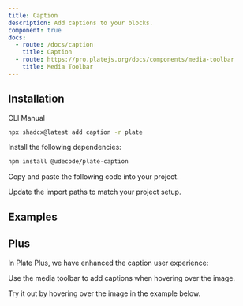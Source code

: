 ```yaml
---
title: Caption
description: Add captions to your blocks.
component: true
docs:
  - route: /docs/caption
    title: Caption
  - route: https://pro.platejs.org/docs/components/media-toolbar
    title: Media Toolbar
---
```


## Installation

<Tabs defaultValue="cli">

<TabsList>
<TabsTrigger value="cli">CLI</TabsTrigger>
<TabsTrigger value="manual">Manual</TabsTrigger>
</TabsList>
<TabsContent value="cli">

```bash
npx shadcx@latest add caption -r plate
```

</TabsContent>

<TabsContent value="manual">

<Steps>

<Step>

Install the following dependencies:

```bash
npm install @udecode/plate-caption
```

</Step>

<Step>

Copy and paste the following code into your project.

</Step>

<ComponentSource name="caption" />

<Step>

Update the import paths to match your project setup.

</Step>

</Steps>

</TabsContent>

</Tabs>

## Examples

<ComponentPreview name="playground-demo" id="media" />

<ComponentSource name="image-element" />
<ComponentSource name="media-embed-element" />


## Plus

In Plate Plus, we have enhanced the caption user experience:

Use the media toolbar to add captions when hovering over the image.

Try it out by hovering over the image in the example below.

<ComponentPreviewPro
  name="pro-iframe-demo"
  id="pro-caption"
  component="upload"
/>
